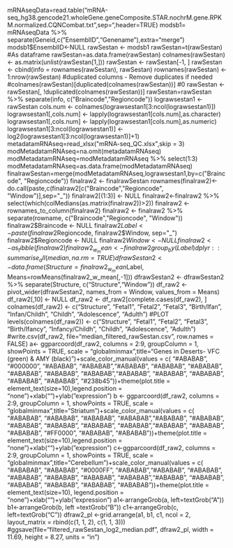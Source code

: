 mRNAseqData=read.table("mRNA-seq_hg38.gencode21.wholeGene.geneComposite.STAR.nochrM.gene.RPKM.normalized.CQNCombat.txt",sep="\t",header=TRUE)
modsb1= mRNAseqData %>% 
  separate(Geneid,c("EnsemblID","Genename"),extra="merge")
modsb1$EnsemblID<-NULL
rawSestan <- modsb1
rawSestan=t(rawSestan)
#As dataframe
rawSestan=as.data.frame(rawSestan)
colnames(rawSestan) <- as.matrix(unlist(rawSestan[1,]))
rawSestan <- rawSestan[-1, ]
rawSestan <- cbind(info = rownames(rawSestan), rawSestan)
rownames(rawSestan) <- 1:nrow(rawSestan)
#duplicated columns - Remove duplicates if needed
#colnames(rawSestan)[duplicated(colnames(rawSestan))] #0
rawSestan <- rawSestan[, !duplicated(colnames(rawSestan))]
rawSestan=rawSestan %>% 
  separate(info, c("Braincode","Regioncode"))
lograwsestan1 <- rawSestan
cols.num <- colnames(lograwsestan1[3:ncol(lograwsestan1)])
lograwsestan1[,cols.num] <- lapply(lograwsestan1[cols.num],as.character)
lograwsestan1[,cols.num] <- lapply(lograwsestan1[cols.num],as.numeric)
lograwsestan1[3:ncol(lograwsestan1)] <- log2(lograwsestan1[3:ncol(lograwsestan1)]+1)
metadatamRNAseq=read_xlsx("mRNA-seq_QC.xlsx",skip = 3)
modMetadatamRNAseq=na.omit(metadatamRNAseq)
modMetadatamRNAseq=modMetadatamRNAseq %>% select(1:3)
modMetadatamRNAseq=as.data.frame(modMetadatamRNAseq)
finalrawSestan=merge(modMetadatamRNAseq,lograwsestan1,by=c("Braincode", "Regioncode"))
finalraw2 <- finalrawSestan
rownames(finalraw2)<- do.call(paste,c(finalraw2[c("Braincode","Regioncode", "Window")],sep="_"))
finalraw2[(1:3)] <- NULL
finalraw2<-finalraw2 %>% select(which(colMedians(as.matrix(finalraw2))>2))
finalraw2 <- rownames_to_column(finalraw2) 
finalraw2 <- finalraw2 %>% 
  separate(rowname, c("Braincode","Regioncode", "Window"))
finalraw2$Braincode <- NULL
finalraw2$Label<- paste(finalraw2$Regioncode, finalraw2$Window, sep="_")
finalraw2$Regioncode <- NULL
finalraw2$Window <- NULL
finalraw2 <- as_tibble(finalraw2)
finalraw2_w_mean <- finalraw2 %>%
  group_by(Label) %>%
  dplyr::summarise_all(median, na.rm=TRUE)
dfrawSestan2 <- data.frame(Structure=finalraw2_w_mean$Label, Means=rowMeans(finalraw2_w_mean[,-1]))
dfrawSestan2 <- dfrawSestan2 %>% 
  separate(Structure, c("Structure","Window"))
df_raw2 <- pivot_wider(dfrawSestan2, names_from = Window, values_from = Means)
df_raw2[,10] <- NULL
df_raw2 <- df_raw2[complete.cases(df_raw2), ]
colnames(df_raw2) <- c("Structure", "Fetal1", "Fetal2", "Fetal3", "Birth/Ifan", "Infan/Childh", "Childh", "Adolescence", "Adulth")
#PLOT
levels(colnames(df_raw2)) <- c("Structure", "Fetal1", "Fetal2", "Fetal3", "Birth/Ifancy", "Infancy/Childh", "Childh", "Adolescence", "Adulth")
#write.csv(df_raw2, file="median_filtered_rawSestan.csv", row.names = FALSE)
a<- ggparcoord(df_raw2,
               columns = 2:9, groupColumn = 1, showPoints = TRUE, scale = "globalminmax",title="Genes in Deserts- VFC (green) & AMY (black)")+scale_color_manual(values = c( "#ABABAB", "#000000", "#ABABAB", "#ABABAB","#ABABAB", "#ABABAB", "#ABABAB",  "#ABABAB", "#ABABAB", "#ABABAB","#ABABAB", "#ABABAB", "#ABABAB", "#ABABAB", "#ABABAB", "#238b45"))+theme(plot.title = element_text(size=10),legend.position = "none")+xlab("")+ylab("expression")
b <- ggparcoord(df_raw2,
                columns = 2:9, groupColumn = 1, showPoints = TRUE, scale = "globalminmax",title="Striatum")+scale_color_manual(values = c( "#ABABAB", "#ABABAB", "#ABABAB", "#ABABAB","#ABABAB", "#ABABAB", "#ABABAB",  "#ABABAB", "#ABABAB", "#ABABAB","#ABABAB", "#ABABAB", "#ABABAB", "#FF0000", "#ABABAB", "#ABABAB"))+theme(plot.title = element_text(size=10),legend.position = "none")+xlab("")+ylab("expression")
c<-ggparcoord(df_raw2,
              columns = 2:9, groupColumn = 1, showPoints = TRUE, scale = "globalminmax",title="Cerebellum")+scale_color_manual(values = c( "#ABABAB", "#ABABAB", "#0000FF", "#ABABAB","#ABABAB", "#ABABAB", "#ABABAB",  "#ABABAB", "#ABABAB", "#ABABAB","#ABABAB", "#ABABAB", "#ABABAB", "#ABABAB", "#ABABAB", "#ABABAB"))+theme(plot.title = element_text(size=10), legend.position = "none")+xlab("")+ylab("expression")
a1<-arrangeGrob(a, left=textGrob("A"))
b1<-arrangeGrob(b, left =textGrob("B"))
c1<-arrangeGrob(c, left=textGrob("C"))
dfraw2_pl <-grid.arrange(a1, b1, c1, ncol = 2, layout_matrix = rbind(c(1, 1, 2), c(1, 1, 3)))
#ggsave(file="filtered_rawSestan_log2_median.pdf", dfraw2_pl, width = 11.69, height = 8.27, units = "in")

